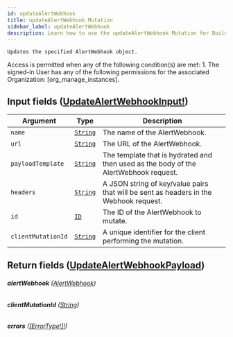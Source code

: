 ```yaml
---
id: updateAlertWebhook
title: updateAlertWebhook Mutation
sidebar_label: updateAlertWebhook
description: Learn how to use the updateAlertWebhook Mutation for Builder's API.
---
```


    Updates the specified AlertWebhook object.

Access is permitted when any of the following condition(s) are met: 1. The signed-in User has any of the following permissions for the associated Organization: [org_manage_instances].

## Input fields ([UpdateAlertWebhookInput!](/docs/composer/builder/api/schema/input_object/UpdateAlertWebhookInput.mdx))

| Argument           | Type                                     | Description                                                                           |
| ------------------ | ---------------------------------------- | ------------------------------------------------------------------------------------- |
| `name`             | [`String`](/docs/composer/builder/api/schema/scalar/String.mdx) | The name of the AlertWebhook.                                                         |
| `url`              | [`String`](/docs/composer/builder/api/schema/scalar/String.mdx) | The URL of the AlertWebhook.                                                          |
| `payloadTemplate`  | [`String`](/docs/composer/builder/api/schema/scalar/String.mdx) | The template that is hydrated and then used as the body of the AlertWebhook request.  |
| `headers`          | [`String`](/docs/composer/builder/api/schema/scalar/String.mdx) | A JSON string of key/value pairs that will be sent as headers in the Webhook request. |
| `id`               | [`ID`](/docs/composer/builder/api/schema/scalar/ID.mdx)         | The ID of the AlertWebhook to mutate.                                                 |
| `clientMutationId` | [`String`](/docs/composer/builder/api/schema/scalar/String.mdx) | A unique identifier for the client performing the mutation.                           |

## Return fields ([UpdateAlertWebhookPayload](/docs/composer/builder/api/schema/object/UpdateAlertWebhookPayload.mdx))

###### <b>alertWebhook</b> ([AlertWebhook](/docs/composer/builder/api/schema/object/AlertWebhook.mdx))

###### <b>clientMutationId</b> ([String](/docs/composer/builder/api/schema/scalar/String.mdx))

###### <b>errors</b> ([[ErrorType!]!](/docs/composer/builder/api/schema/object/ErrorType.mdx))
